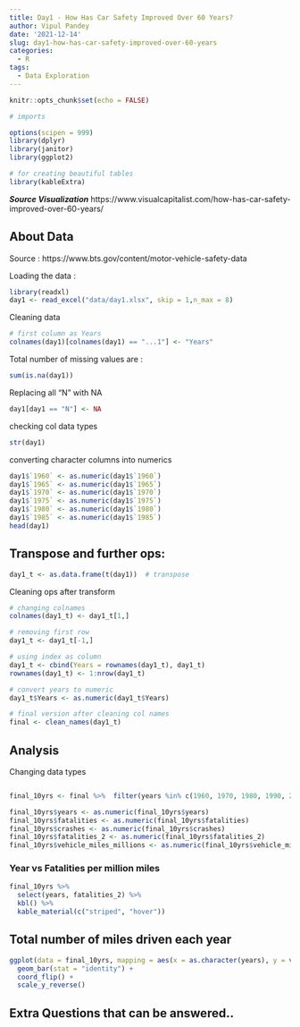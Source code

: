 ```yaml
---
title: Day1 - How Has Car Safety Improved Over 60 Years?
author: Vipul Pandey
date: '2021-12-14'
slug: day1-how-has-car-safety-improved-over-60-years
categories:
  - R
tags:
  - Data Exploration
---
```


```r
knitr::opts_chunk$set(echo = FALSE)
```


```r
# imports 

options(scipen = 999)
library(dplyr)
library(janitor)
library(ggplot2)

# for creating beautiful tables
library(kableExtra)
```

***Source Visualization***
https://www.visualcapitalist.com/how-has-car-safety-improved-over-60-years/

## About Data 

Source :
https://www.bts.gov/content/motor-vehicle-safety-data


Loading the data :

```r
library(readxl)
day1 <- read_excel("data/day1.xlsx", skip = 1,n_max = 8)


```

Cleaning data

```r
# first column as Years
colnames(day1)[colnames(day1) == "...1"] <- "Years"

```

Total number of missing values are :

```r
sum(is.na(day1))
```
Replacing all "N" with NA
```r
day1[day1 == "N"] <- NA
```


checking col data types

```r
str(day1)
```
converting character columns into numerics

```r
day1$`1960` <- as.numeric(day1$`1960`)
day1$`1965` <- as.numeric(day1$`1965`)
day1$`1970` <- as.numeric(day1$`1970`)
day1$`1975` <- as.numeric(day1$`1975`)
day1$`1980` <- as.numeric(day1$`1980`)
day1$`1985` <- as.numeric(day1$`1985`)
head(day1)
```


## Transpose and further ops:

```r
day1_t <- as.data.frame(t(day1))  # transpose

```

Cleaning ops after transform
```r
# changing colnames
colnames(day1_t) <- day1_t[1,]

# removing first row
day1_t <- day1_t[-1,]

# using index as column 
day1_t <- cbind(Years = rownames(day1_t), day1_t)
rownames(day1_t) <- 1:nrow(day1_t)

# convert years to numeric
day1_t$Years <- as.numeric(day1_t$Years)

# final version after cleaning col names
final <- clean_names(day1_t)
```

## Analysis


Changing data types

```r

```
```r
final_10yrs <- final %>%  filter(years %in% c(1960, 1970, 1980, 1990, 2000, 2010, 2019)) 

final_10yrs$years <- as.numeric(final_10yrs$years)
final_10yrs$fatalities <- as.numeric(final_10yrs$fatalities)
final_10yrs$crashes <- as.numeric(final_10yrs$crashes)
final_10yrs$fatalities_2 <- as.numeric(final_10yrs$fatalities_2)
final_10yrs$vehicle_miles_millions <- as.numeric(final_10yrs$vehicle_miles_millions)

```

### Year vs Fatalities per million miles
```r

final_10yrs %>%  
  select(years, fatalities_2) %>% 
  kbl() %>% 
  kable_material(c("striped", "hover"))
```

## Total number of miles driven each year

```r
ggplot(data = final_10yrs, mapping = aes(x = as.character(years), y = vehicle_miles_millions)) +
  geom_bar(stat = "identity") +
  coord_flip() + 
  scale_y_reverse()
```

## Extra Questions that can be answered..
